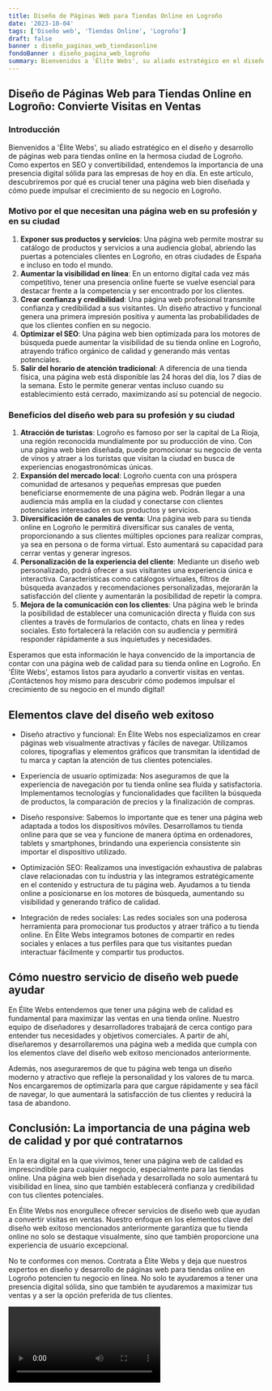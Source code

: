 ```yaml
---
title: Diseño de Páginas Web para Tiendas Online en Logroño
date: '2023-10-04'
tags: ['Diseño web', 'Tiendas Online', 'Logroño']
draft: false
banner : diseño_paginas_web_tiendasonline
fondoBanner : diseño_pagina_web_logroño
summary: Bienvenidos a 'Élite Webs', su aliado estratégico en el diseño y desarrollo de páginas web para tiendas online en la hermosa ciudad de Logroño. Como expertos en SEO y convertibilidad, entendemos la importancia de una presencia digital sólida para las empresas de hoy en día. En este artículo, descubriremos por qué es crucial tener una página web bien diseñada y cómo puede impulsar el crecimiento de su negocio en Logroño.
---
```


## Diseño de Páginas Web para Tiendas Online en Logroño: Convierte Visitas en Ventas

### Introducción

Bienvenidos a 'Élite Webs', su aliado estratégico en el diseño y desarrollo de páginas web para tiendas online en la hermosa ciudad de Logroño. Como expertos en SEO y convertibilidad, entendemos la importancia de una presencia digital sólida para las empresas de hoy en día. En este artículo, descubriremos por qué es crucial tener una página web bien diseñada y cómo puede impulsar el crecimiento de su negocio en Logroño.

### Motivo por el que necesitan una página web en su profesión y en su ciudad

1. **Exponer sus productos y servicios**: Una página web permite mostrar su catálogo de productos y servicios a una audiencia global, abriendo las puertas a potenciales clientes en Logroño, en otras ciudades de España e incluso en todo el mundo.
2. **Aumentar la visibilidad en línea**: En un entorno digital cada vez más competitivo, tener una presencia online fuerte se vuelve esencial para destacar frente a la competencia y ser encontrado por los clientes.
3. **Crear confianza y credibilidad**: Una página web profesional transmite confianza y credibilidad a sus visitantes. Un diseño atractivo y funcional genera una primera impresión positiva y aumenta las probabilidades de que los clientes confíen en su negocio.
4. **Optimizar el SEO**: Una página web bien optimizada para los motores de búsqueda puede aumentar la visibilidad de su tienda online en Logroño, atrayendo tráfico orgánico de calidad y generando más ventas potenciales.
5. **Salir del horario de atención tradicional**: A diferencia de una tienda física, una página web está disponible las 24 horas del día, los 7 días de la semana. Esto le permite generar ventas incluso cuando su establecimiento está cerrado, maximizando así su potencial de negocio.

### Beneficios del diseño web para su profesión y su ciudad

1. **Atracción de turistas**: Logroño es famoso por ser la capital de La Rioja, una región reconocida mundialmente por su producción de vino. Con una página web bien diseñada, puede promocionar su negocio de venta de vinos y atraer a los turistas que visitan la ciudad en busca de experiencias enogastronómicas únicas.
2. **Expansión del mercado local**: Logroño cuenta con una próspera comunidad de artesanos y pequeñas empresas que pueden beneficiarse enormemente de una página web. Podrán llegar a una audiencia más amplia en la ciudad y conectarse con clientes potenciales interesados en sus productos y servicios.
3. **Diversificación de canales de venta**: Una página web para su tienda online en Logroño le permitirá diversificar sus canales de venta, proporcionando a sus clientes múltiples opciones para realizar compras, ya sea en persona o de forma virtual. Esto aumentará su capacidad para cerrar ventas y generar ingresos.
4. **Personalización de la experiencia del cliente**: Mediante un diseño web personalizado, podrá ofrecer a sus visitantes una experiencia única e interactiva. Características como catálogos virtuales, filtros de búsqueda avanzados y recomendaciones personalizadas, mejorarán la satisfacción del cliente y aumentarán la posibilidad de repetir la compra.
5. **Mejora de la comunicación con los clientes**: Una página web le brinda la posibilidad de establecer una comunicación directa y fluida con sus clientes a través de formularios de contacto, chats en línea y redes sociales. Esto fortalecerá la relación con su audiencia y permitirá responder rápidamente a sus inquietudes y necesidades.

Esperamos que esta información le haya convencido de la importancia de contar con una página web de calidad para su tienda online en Logroño. En 'Élite Webs', estamos listos para ayudarlo a convertir visitas en ventas. ¡Contáctenos hoy mismo para descubrir cómo podemos impulsar el crecimiento de su negocio en el mundo digital!

<GifSeo />

<Cta />

## Elementos clave del diseño web exitoso

- Diseño atractivo y funcional: En Élite Webs nos especializamos en crear páginas web visualmente atractivas y fáciles de navegar. Utilizamos colores, tipografías y elementos gráficos que transmitan la identidad de tu marca y captan la atención de tus clientes potenciales.

- Experiencia de usuario optimizada: Nos aseguramos de que la experiencia de navegación por tu tienda online sea fluida y satisfactoria. Implementamos tecnologías y funcionalidades que faciliten la búsqueda de productos, la comparación de precios y la finalización de compras.

- Diseño responsive: Sabemos lo importante que es tener una página web adaptada a todos los dispositivos móviles. Desarrollamos tu tienda online para que se vea y funcione de manera óptima en ordenadores, tablets y smartphones, brindando una experiencia consistente sin importar el dispositivo utilizado.

- Optimización SEO: Realizamos una investigación exhaustiva de palabras clave relacionadas con tu industria y las integramos estratégicamente en el contenido y estructura de tu página web. Ayudamos a tu tienda online a posicionarse en los motores de búsqueda, aumentando su visibilidad y generando tráfico de calidad.

- Integración de redes sociales: Las redes sociales son una poderosa herramienta para promocionar tus productos y atraer tráfico a tu tienda online. En Élite Webs integramos botones de compartir en redes sociales y enlaces a tus perfiles para que tus visitantes puedan interactuar fácilmente y compartir tus productos.

## Cómo nuestro servicio de diseño web puede ayudar

En Élite Webs entendemos que tener una página web de calidad es fundamental para maximizar las ventas en una tienda online. Nuestro equipo de diseñadores y desarrolladores trabajará de cerca contigo para entender tus necesidades y objetivos comerciales. A partir de ahí, diseñaremos y desarrollaremos una página web a medida que cumpla con los elementos clave del diseño web exitoso mencionados anteriormente.

Además, nos aseguraremos de que tu página web tenga un diseño moderno y atractivo que refleje la personalidad y los valores de tu marca. Nos encargaremos de optimizarla para que cargue rápidamente y sea fácil de navegar, lo que aumentará la satisfacción de tus clientes y reducirá la tasa de abandono.

## Conclusión: La importancia de una página web de calidad y por qué contratarnos

En la era digital en la que vivimos, tener una página web de calidad es imprescindible para cualquier negocio, especialmente para las tiendas online. Una página web bien diseñada y desarrollada no solo aumentará tu visibilidad en línea, sino que también establecerá confianza y credibilidad con tus clientes potenciales.

En Élite Webs nos enorgullece ofrecer servicios de diseño web que ayudan a convertir visitas en ventas. Nuestro enfoque en los elementos clave del diseño web exitoso mencionados anteriormente garantiza que tu tienda online no solo se destaque visualmente, sino que también proporcione una experiencia de usuario excepcional.

No te conformes con menos. Contrata a Élite Webs y deja que nuestros expertos en diseño y desarrollo de páginas web para tiendas online en Logroño potencien tu negocio en línea. No solo te ayudaremos a tener una presencia digital sólida, sino que también te ayudaremos a maximizar tus ventas y a ser la opción preferida de tus clientes.

<Video />

<CtaBot job='Tiendas Online' city='Logroño'/>

<Gmaps query='Logroño+españa+maps' />